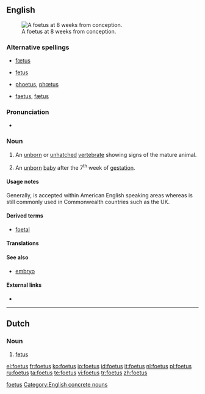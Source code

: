<!--subst: of [[Template:sync]]-->
<!--If you edit this entry, please also edit [[fetus]] to ensure these two entries remain synchronized.-->[[Category:Synchronized entries|foetus]]
{{also|fetus}}
==English==
[[File:10 weeks pregnant.png|thumb|A foetus at 8<!--sic, see Commons--> weeks from conception.]]
===Alternative spellings===
* {{qualifier|Commonwealth}} [[fœtus]]
* {{qualifier|mainly US}} [[fetus]]
* {{qualifier|archaic}} [[phoetus]], [[phœtus]]
* {{qualifier|obsolete}} [[faetus]], [[fætus]]

===Pronunciation===
* {{IPA|/'fi:təs/}}

===Noun===
{{en-noun|es|pl2=foeti}}

# {{embryology}} An [[unborn]] or [[unhatched]] [[vertebrate]] showing signs of the mature animal.
# {{embryology}} An [[unborn]] [[baby]] after the 7<sup>th</sup> week of [[gestation]].

====Usage notes====
Generally, {{term|fetus}} is accepted within American English speaking areas whereas {{term|foetus}} is still commonly used in Commonwealth countries such as the UK.

====Derived terms====
* [[foetal]]

====Translations====
{{trans-see|fetus}}

====See also====
* [[embryo]]
====External links====
* {{pedia}}
<!--If you edit this page, please also edit "fetus" to ensure that the pages remain synchronised-->

[[Category:English concrete nouns]]

----

==Dutch==

===Noun===
{{infl|nl|noun|g=n|g2=m}}

# [[fetus]]

[[el:foetus]]
[[fr:foetus]]
[[ko:foetus]]
[[io:foetus]]
[[id:foetus]]
[[it:foetus]]
[[nl:foetus]]
[[pl:foetus]]
[[ru:foetus]]
[[ta:foetus]]
[[te:foetus]]
[[vi:foetus]]
[[tr:foetus]]
[[zh:foetus]]